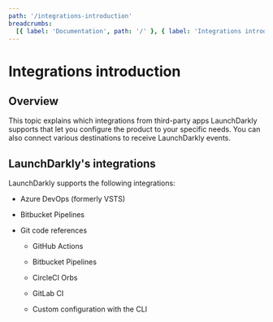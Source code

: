 ```yaml
---
path: '/integrations-introduction'
breadcrumbs:
  [{ label: 'Documentation', path: '/' }, { label: 'Integrations introduction', path: '/integrations-introduction' }]
---
```



# Integrations introduction

<Metadata timeToRead={props.timeToRead} lastModifiedDateFormatted={props.lastModifiedDateFormatted} />

## Overview

This topic explains which integrations from third-party apps LaunchDarkly supports that let you
configure the product to your specific needs. You can also connect various destinations to receive
LaunchDarkly events.

## LaunchDarkly's integrations

LaunchDarkly supports the following integrations:

- Azure DevOps (formerly VSTS)

- Bitbucket Pipelines

- Git code references

  - GitHub Actions

  - Bitbucket Pipelines

  - CircleCI Orbs

  - GitLab CI

  - Custom configuration with the CLI
